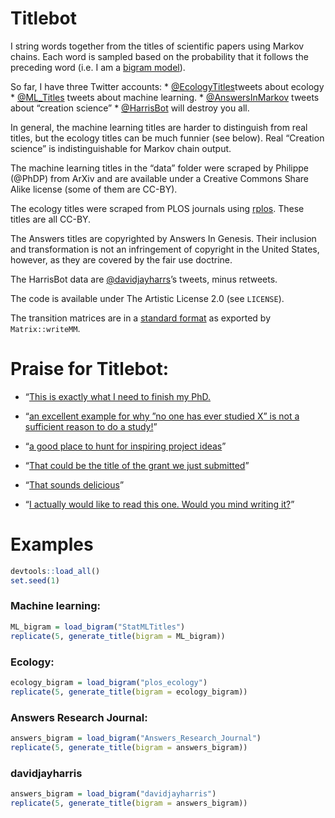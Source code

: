 Titlebot
=========

I string words together from the titles of scientific papers using Markov chains. Each word is sampled based on the probability that it follows the preceding word (i.e. I am a [bigram model](http://en.wikipedia.org/wiki/Bigram)).

So far, I have three Twitter accounts: 
* [@EcologyTitles](https://twitter.com/EcologyTitles)tweets about ecology
* [@ML_Titles](https://twitter.com/ML_Titles) tweets about machine learning.
* [@AnswersInMarkov](https://twitter.com/AnswersInMarkov) tweets about "creation science"
* [@HarrisBot](https://twitter.com/HarrisBot) will destroy you all.

In general, the machine learning titles are harder to distinguish from real titles, but the ecology titles can be much funnier (see below).  Real "Creation science" is indistinguishable for Markov chain output.

The machine learning titles in the "data" folder were scraped by Philippe (@PhDP) from ArXiv and are available under a Creative Commons Share Alike license (some of them are CC-BY).

The ecology titles were scraped from PLOS journals using [rplos](https://github.com/ropensci/rplos). These titles are all CC-BY.

The Answers titles are copyrighted by Answers In Genesis. Their inclusion and transformation is not an infringement of copyright in the United States, however, as they are covered by the fair use doctrine. 

The HarrisBot data are [@davidjayharrs](https://twitter.com/davidjayharris)'s tweets, minus retweets.

The code is available under The Artistic License 2.0 (see `LICENSE`).

The transition matrices are in a [standard format](http://math.nist.gov/MatrixMarket/formats.html#MMformat) as exported by `Matrix::writeMM`.

Praise for Titlebot:
====================

* "[This is exactly what I need to finish my PhD.](http://www.reddit.com/r/MachineLearning/comments/1ukbo5/tightening_mrf_relaxations_really_solve_sparse/cej8yel)

* "[an excellent example for why "no one has ever studied X" is not a sufficient reason to do a study!](https://twitter.com/duffy_ma/status/419629166787436546)"

* "[a good place to hunt for inspiring project ideas](https://twitter.com/noamross/status/419629657965617152)"

* "[That could be the title of the grant we just submitted](https://twitter.com/noamross/status/417781836626935808)"

* "[That sounds delicious](https://twitter.com/kara_woo/status/417781958476054528)"

* "[I actually would like to read this one. Would you mind writing it?](https://twitter.com/_NickGolding_/status/414848962164953088)"


Examples
========

```r
devtools::load_all()
set.seed(1)
```

### Machine learning:
```r
ML_bigram = load_bigram("StatMLTitles")
replicate(5, generate_title(bigram = ML_bigram))
```

### Ecology:
```r
ecology_bigram = load_bigram("plos_ecology")
replicate(5, generate_title(bigram = ecology_bigram))
```

### Answers Research Journal:
```r
answers_bigram = load_bigram("Answers_Research_Journal")
replicate(5, generate_title(bigram = answers_bigram))
```

### davidjayharris
```r
answers_bigram = load_bigram("davidjayharris")
replicate(5, generate_title(bigram = answers_bigram))
```
